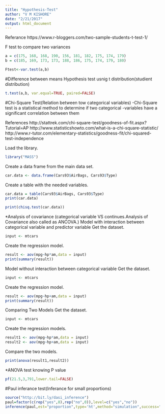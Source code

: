 ```yaml
---
title: "Hypothesis-Test"
author: "V M KISHORE"
date: "2/21/2017"
output: html_document
---
```


Referance 
https://www.r-bloggers.com/two-sample-students-t-test-1/

F test to compare two variances
```r
a = c(175, 168, 168, 190, 156, 181, 182, 175, 174, 179)
b = c(185, 169, 173, 173, 188, 186, 175, 174, 179, 180)

Ftest<-var.test(a,b)
```




#Difference between means Hypothesis test usnig t distribution(studient distribution)
```r
t.test(a,b, var.equal=TRUE, paired=FALSE)
```




#Chi-Square Test(Relation between tow categorical variables)
  -Chi-Square test is a statistical method to determine if two categorical
  -variables have a significant correlation between them
  
References
http://stattrek.com/chi-square-test/goodness-of-fit.aspx?Tutorial=AP
http://www.statisticshowto.com/what-is-a-chi-square-statistic/
http://www.r-tutor.com/elementary-statistics/goodness-fit/chi-squared-test-independence


Load the library.
```r
library("MASS")

```


Create a data frame from the main data set.
```r
car.data <- data.frame(Cars93$AirBags, Cars93$Type)

```


Create a table with the needed variables.
```r
car.data = table(Cars93$AirBags, Cars93$Type)
print(car.data)

```

```r
print(chisq.test(car.data))

```





*Analysis of covariance (categorical variable VS continues.Analysis of Covariance also called as ANCOVA.)
Model with interaction between categorical variable and predictor variable
Get the dataset.
```r
input <- mtcars

```


Create the regression model.
```r
result <- aov(mpg~hp*am,data = input)
print(summary(result))
```



Model without interaction between categorical variable
Get the dataset.
```r
input <- mtcars

```


Create the regression model.
```r
result <- aov(mpg~hp+am,data = input)
print(summary(result))
```



Comparing Two Models
Get the dataset.
```r
input <- mtcars

```



Create the regression models.
```r
result1 <- aov(mpg~hp*am,data = input)
result2 <- aov(mpg~hp+am,data = input)

```


Compare the two models.
```r
print(anova(result1,result2))
```

*ANOVA test knowing P value
```r
pf(21.5,3,791,lower.tail=FALSE)
```



#Paul inferance test(Inferance for small proportions)
```r
source("http://bit.ly/dasi_inference")
paul=factor(c(rep("yes",8),rep("no",0)),level=c("yes","no"))
inference(paul,est="proportion",type='ht',method="simulation",success="yes",null=.5,alternative="greater")

```


